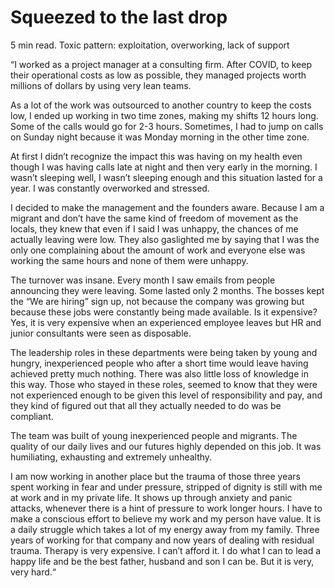 # Squeezed to the last drop
5 min read. 
Toxic pattern: exploitation, overworking, lack of support

“I worked as a project manager at a consulting firm. After COVID, to keep their operational costs as low as possible, they managed projects worth millions of dollars by using very lean teams. 

As a lot of the work was outsourced to another country to keep the costs low, I ended up working in two time zones, making my shifts 12 hours long. Some of the calls would go for 2-3 hours. Sometimes, I had to jump on calls on Sunday night because it was Monday morning in the other time zone. 

At first I didn’t recognize the impact this was having on my health even though I was having calls late at night and then very early in the morning. I wasn’t sleeping well, I wasn’t sleeping enough and this situation lasted for a year. I was constantly overworked and stressed.

I decided to make the management and the founders aware. Because I am a migrant and don’t have the same kind of freedom of movement as the locals, they knew that even if I said I was unhappy, the chances of me actually leaving were low. They also gaslighted me by saying that I was the only one complaining about the amount of work and everyone else was working the same hours and none of them were unhappy. 

The turnover was insane. Every month I saw emails from people announcing they were leaving. Some lasted only 2 months. The bosses kept the “We are hiring” sign up, not because the company was growing but because these jobs were constantly being made available. Is it expensive? Yes, it is very expensive when an experienced employee leaves but HR and junior consultants were seen as disposable. 

The leadership roles in these departments were being taken by young and hungry, inexperienced people who after a short time would leave having achieved pretty much nothing. There was also little loss of knowledge in this way. Those who stayed in these roles, seemed to know that they were not experienced enough to be given this level of responsibility and pay, and they kind of figured out that all they actually needed to do was be compliant. 

The team was built of young inexperienced people and migrants. The quality of our daily lives and our futures highly depended on this job. It was humiliating, exhausting and extremely unhealthy.

I am now working in another place but the trauma of those three years spent working in fear and under pressure, stripped of dignity is still with me at work and in my private life. It shows up through anxiety and panic attacks, whenever there is a hint of pressure to work longer hours. I have to make a conscious effort to believe my work and my person have value. It is a daily struggle which takes a lot of my energy away from my family. Three years of working for that company and now years of dealing with residual trauma. Therapy is very expensive. I can’t afford it. I do what I can to lead a happy life and be the best father, husband and son I can be. But it is very, very hard.“
